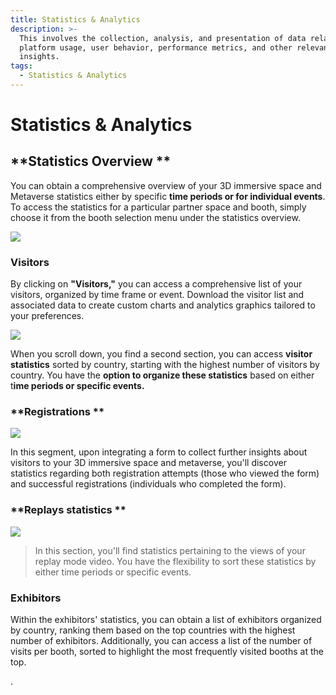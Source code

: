 ```yaml
---
title: Statistics & Analytics
description: >-
  This involves the collection, analysis, and presentation of data related to
  platform usage, user behavior, performance metrics, and other relevant
  insights.  
tags:
  - Statistics & Analytics
---
```


# **Statistics & Analytics**

## **Statistics Overview **

You can obtain a comprehensive overview of your 3D immersive space and Metaverse statistics either by specific **time periods or for individual events**. To access the statistics for a particular partner space and booth, simply choose it from the booth selection menu under the statistics overview.

 ![](/img/Marvaimages/documentation1.jpg)

### **Visitors**

By clicking on **"Visitors,"** you can access a comprehensive list of your visitors, organized by time frame or event. Download the visitor list and associated data to create custom charts and analytics graphics tailored to your preferences.

![](/img/Marvaimages/Inspirationvisitorsa.jpg)

When you scroll down, you find a second section, you can access **visitor statistics** sorted by country, starting with the highest number of visitors by country. You have the **option to organize these statistics** based on either t**ime periods or specific events.**

### **Registrations **

 ![](</img/Marvaimages/documentation3 (1).jpg>)

In this segment, upon integrating a form to collect further insights about visitors to your 3D immersive space and metaverse, you'll discover statistics regarding both registration attempts (those who viewed the form) and successful registrations (individuals who completed the form).

### **Replays statistics **

 ![](/img/Marvaimages/documentation4.jpg)

> In this section, you'll find statistics pertaining to the views of your replay mode video. You have the flexibility to sort these statistics by either time periods or specific events.

### **Exhibitors**

 

Within the exhibitors' statistics, you can obtain a list of exhibitors organized by country, ranking them based on the top countries with the highest number of exhibitors. Additionally, you can access a list of the number of visits per booth, sorted to highlight the most frequently visited booths at the top.

.
